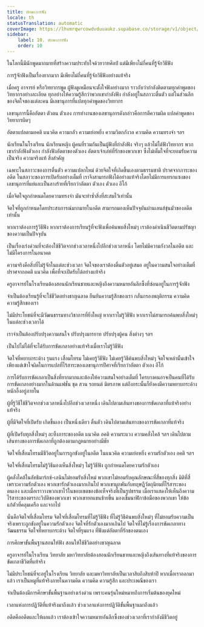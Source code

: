 ```yaml
---
title: ทักษะการฟัง
locale: th
statusTranslation: automatic
coverImage: https://lhvmrqwrcowdvduuaukz.supabase.co/storage/v1/object/public/strapi-uploads/small_cover-educacion-fundamental.webp-2d51a7828a2b1309555be27f7e2a61a0.webp
sidebar:
    label: 10. ทักษะการฟัง
    order: 10
---
```

ในโลกนี้มีนักพูดมากมายที่สร้างความประทับใจด้วยวาทศิลป์ แต่มีเพียงไม่กี่คนที่รู้จักวิธีฟัง

การรู้จักฟังเป็นเรื่องยากมาก มีเพียงไม่กี่คนที่รู้จักวิธีฟังอย่างแท้จริง

เมื่อครู อาจารย์ หรือวิทยากรพูด ผู้ฟังดูเหมือนจะตั้งใจฟังอย่างมาก ราวกับว่ากำลังติดตามทุกคำพูดของวิทยากรอย่างละเอียด ทุกอย่างให้ความรู้สึกว่าพวกเขากำลังฟัง กำลังอยู่ในสภาวะตื่นตัว แต่ในส่วนลึกของจิตใจของแต่ละคน มีเลขานุการที่แปลทุกคำพูดของวิทยากร

เลขานุการนี้คืออัตตา ตัวตน ตัวเอง การทำงานของเลขานุการดังกล่าวคือการตีความผิด แปลคำพูดของวิทยากรผิดๆ

อัตตาแปลตามอคติ แนวคิด ความกลัว ความเย่อหยิ่ง ความวิตกกังวล ความคิด ความทรงจำ ฯลฯ

นักเรียนในโรงเรียน นักเรียนหญิง ผู้คนที่รวมกันเป็นผู้ฟังที่กำลังฟัง จริงๆ แล้วไม่ได้ฟังวิทยากร พวกเขากำลังฟังตัวเอง กำลังฟังอัตตาของตัวเอง อัตตาเจ้าเล่ห์ที่รักของพวกเขา ซึ่งไม่เต็มใจที่จะยอมรับความเป็นจริง ความจริงแท้ สิ่งสำคัญ

เฉพาะในสภาวะของการตื่นตัว ความแปลกใหม่ ด้วยจิตใจที่เกิดขึ้นเองตามธรรมชาติ ปราศจากภาระของอดีต ในสภาวะของการเปิดรับอย่างเต็มที่ เราจึงสามารถฟังได้อย่างแท้จริงโดยไม่มีการแทรกแซงของเลขานุการที่แย่และเป็นลางร้ายที่เรียกว่าอัตตา ตัวเอง ตัวเอง อีโก้

เมื่อจิตใจถูกกำหนดโดยความทรงจำ มันจะทำซ้ำสิ่งที่สะสมไว้เท่านั้น

จิตใจที่ถูกกำหนดโดยประสบการณ์มากมายในอดีต สามารถมองเห็นปัจจุบันผ่านเลนส์ขุ่นมัวของอดีตเท่านั้น

หากเราต้องการรู้วิธีฟัง หากเราต้องการเรียนรู้ที่จะฟังเพื่อค้นพบสิ่งใหม่ๆ เราต้องดำเนินชีวิตตามปรัชญาของความเป็นปัจจุบัน

เป็นเรื่องเร่งด่วนที่จะต้องใช้ชีวิตจากช่วงเวลาหนึ่งไปอีกช่วงเวลาหนึ่ง โดยไม่มีความกังวลในอดีต และไม่มีโครงการในอนาคต

ความจริงคือสิ่งที่ไม่รู้จักในแต่ละช่วงเวลา จิตใจของเราต้องตื่นตัวอยู่เสมอ อยู่ในความสนใจอย่างเต็มที่ ปราศจากอคติ แนวคิด เพื่อที่จะเปิดรับได้อย่างแท้จริง

ครูอาจารย์ในโรงเรียนต้องสอนนักเรียนชายและหญิงถึงความหมายอันลึกซึ้งที่ซ่อนอยู่ในการรู้จักฟัง

จำเป็นต้องเรียนรู้ที่จะใช้ชีวิตอย่างชาญฉลาด ยืนยันความรู้สึกของเรา กลั่นกรองพฤติกรรม ความคิด ความรู้สึกของเรา

ไม่มีประโยชน์ที่จะมีวัฒนธรรมทางวิชาการที่ยิ่งใหญ่ หากเราไม่รู้วิธีฟัง หากเราไม่สามารถค้นพบสิ่งใหม่ๆ ในแต่ละช่วงเวลาได้

เราจำเป็นต้องปรับปรุงความสนใจ ปรับปรุงมารยาท ปรับปรุงผู้คน สิ่งต่างๆ ฯลฯ

เป็นไปไม่ได้ที่จะได้รับการขัดเกลาอย่างแท้จริงเมื่อเราไม่รู้วิธีฟัง

จิตใจที่หยาบกระด้าง รุนแรง เสื่อมโทรม ไม่เคยรู้วิธีฟัง ไม่เคยรู้วิธีค้นพบสิ่งใหม่ๆ จิตใจเหล่านั้นเข้าใจ เพียงแต่เข้าใจผิดในการแปลที่ไร้สาระของเลขานุการปีศาจที่เรียกว่าอัตตา ตัวเอง อีโก้

การได้รับการขัดเกลาเป็นสิ่งที่ยากมากและต้องให้ความสนใจอย่างเต็มที่ ใครบางคนอาจเป็นคนที่ได้รับการขัดเกลาอย่างมากในด้านแฟชั่น ชุด สวน รถยนต์ มิตรภาพ แต่ถึงกระนั้นก็ยังคงมีความหยาบกระด้าง หนักอึ้งอยู่ภายใน

ผู้ที่รู้วิธีใช้ชีวิตจากช่วงเวลาหนึ่งไปอีกช่วงเวลาหนึ่ง เดินไปตามเส้นทางของการขัดเกลาที่แท้จริงอย่างแท้จริง

ผู้ที่มีจิตใจที่เปิดรับ เกิดขึ้นเอง เป็นหนึ่งเดียว ตื่นตัว เดินไปตามเส้นทางของการขัดเกลาที่แท้จริง

ผู้ที่เปิดรับทุกสิ่งใหม่ๆ ละทิ้งภาระของอดีต แนวคิด อคติ ความระแวง ความคลั่งไคล้ ฯลฯ เดินไปตามเส้นทางของการขัดเกลาที่ถูกต้องตามกฎหมายอย่างมีชัย

จิตใจที่เสื่อมโทรมมีชีวิตอยู่ในการถูกขังอยู่ในอดีต ในแนวคิด ความเย่อหยิ่ง ความรักตัวเอง อคติ ฯลฯ

จิตใจที่เสื่อมโทรมไม่รู้วิธีมองเห็นสิ่งใหม่ๆ ไม่รู้วิธีฟัง ถูกกำหนดโดยความรักตัวเอง

ผู้คลั่งไคล้ในลัทธิมาร์กซ์-เลนินไม่ยอมรับสิ่งใหม่ พวกเขาไม่ยอมรับคุณลักษณะที่สี่ของทุกสิ่ง มิติที่สี่ เพราะความรักตัวเอง พวกเขารักตัวเองมากเกินไป พวกเขาผูกพันกับทฤษฎีวัตถุนิยมที่ไร้สาระของตนเอง และเมื่อเราวางพวกเขาไว้ในขอบเขตของข้อเท็จจริงที่เป็นรูปธรรม เมื่อเราแสดงให้เห็นถึงความไร้สาระของตรรกะวิบัติของพวกเขา พวกเขายกแขนซ้ายขึ้น มองเข็มนาฬิกาข้อมือของพวกเขา ให้ข้อแก้ตัวที่คลุมเครือ และจากไป

นั่นคือจิตใจที่เสื่อมโทรม จิตใจที่เสื่อมโทรมที่ไม่รู้วิธีฟัง ที่ไม่รู้วิธีค้นพบสิ่งใหม่ๆ ที่ไม่ยอมรับความเป็นจริงเพราะถูกขังอยู่ในความรักตัวเอง จิตใจที่รักตัวเองมากเกินไป จิตใจที่ไม่รู้เรื่องการขัดเกลาทางวัฒนธรรม จิตใจที่หยาบกระด้าง จิตใจที่รุนแรง ที่ฟังแต่อัตตาที่รักของตนเอง

การศึกษาขั้นพื้นฐานสอนให้ฟัง สอนให้ใช้ชีวิตอย่างชาญฉลาด

ครูอาจารย์ในโรงเรียน วิทยาลัย มหาวิทยาลัยต้องสอนนักเรียนชายและหญิงถึงเส้นทางที่แท้จริงของการขัดเกลาชีวิตที่แท้จริง

ไม่มีประโยชน์ที่จะอยู่ในโรงเรียน วิทยาลัย และมหาวิทยาลัยเป็นเวลาสิบถึงสิบห้าปี หากเมื่อเราออกมาแล้ว เราเป็นหมูที่แท้จริงภายในความคิด ความคิด ความรู้สึก และประเพณีของเรา

จำเป็นต้องมีการศึกษาขั้นพื้นฐานอย่างเร่งด่วน เพราะคนรุ่นใหม่หมายถึงการเริ่มต้นของยุคใหม่

เวลาแห่งการปฏิวัติที่แท้จริงมาถึงแล้ว ช่วงเวลาแห่งการปฏิวัติขั้นพื้นฐานมาถึงแล้ว

อดีตคืออดีตและให้ผลแล้ว เราต้องเข้าใจความหมายอันลึกซึ้งของช่วงเวลาที่เรากำลังมีชีวิตอยู่

